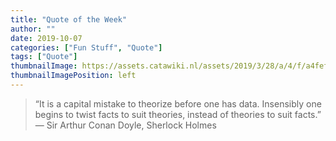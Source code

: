 ```yaml
---
title: "Quote of the Week"
author: ""
date: 2019-10-07
categories: ["Fun Stuff", "Quote"]
tags: ["Quote"]
thumbnailImage: https://assets.catawiki.nl/assets/2019/3/28/a/4/f/a4fefe0d-c756-4293-b85b-f6b150b8997a.jpg
thumbnailImagePosition: left
---
```



>“It is a capital mistake to theorize before one has data. Insensibly one begins to twist facts to suit theories, instead of theories to suit facts.”
>― Sir Arthur Conan Doyle, Sherlock Holmes
